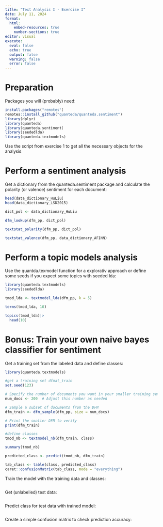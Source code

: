 ```yaml
---
title: "Text Analysis I - Exercise I"
date: July 11, 2024
format: 
  html:
    embed-resources: true
    number-sections: true
editor: visual
execute: 
  eval: false
  echo: true
  output: false
  warning: false
  error: false
---
```


# Preparation

Packages you will (probably) need:

```r
install.packages("remotes")
remotes::install_github("quanteda/quanteda.sentiment")
library(dplyr)
library(quanteda)
library(quanteda.sentiment)
library(seededlda)
library(quanteda.textmodels)
```

Use the script from exercise 1 to get all the necessary objects for the analysis

# Perform a sentiment analysis

Get a dictionary from the quanteda.sentiment package and calculate the polarity (or valence) sentiment for each document:

```r

head(data_dictionary_HuLiu)
head(data_dictionary_LSD2015)

dict_pol <- data_dictionary_HuLiu

dfm_lookup(dfm_pp, dict_pol)

textstat_polarity(dfm_pp, dict_pol)

textstat_valence(dfm_pp, data_dictionary_AFINN)
```

# Perform a topic models analysis

Use the quantda.texmodel function for a explorativ approach or define some seeds if you expect some topics with seeded lda:

```r
library(quanteda.textmodels)
library(seededlda)

tmod_lda <- textmodel_lda(dfm_pp, k = 5)

terms(tmod_lda, 10)

topics(tmod_lda)|>
  head(10)
```

# **Bonus**: Train your own naive bayes classifier for sentiment

Get a training set from the labeled data and define classes:

```r
library(quanteda.textmodels)

#get a training set dfmat_train
set.seed(123)

# Specify the number of documents you want in your smaller training set
num_docs <- 200  # Adjust this number as needed

# Sample a subset of documents from the DFM
dfm_train <- dfm_sample(dfm_pp, size = num_docs)

# Print the smaller DFM to verify
print(dfm_train)

#define classes
tmod_nb <- textmodel_nb(dfm_train, class)

summary(tmod_nb)

predicted_class <- predict(tmod_nb, dfm_train)

tab_class <- table(class, predicted_class)
caret::confusionMatrix(tab_class, mode = "everything")

```

Train the model with the training data and classes:

```r

```

Get (unlabelled) test data:

```r

```

Predict class for test data with trained model:

```r

```

Create a simple confusion matrix to check prediction accuracy:

```r

```
